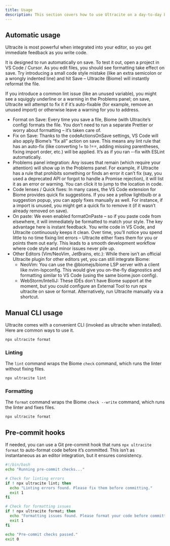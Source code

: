 ```yaml
---
title: Usage
description: This section covers how to use Ultracite on a day-to-day basis — covering the command-line interface, editor integration details, and typical workflows.
---
```


## Automatic usage

Ultracite is most powerful when integrated into your editor, so you get immediate feedback as you write code.

It is designed to run automatically on save. To test it out, open a project in VS Code / Cursor. As you edit files, you should see formatting take effect on save. Try introducing a small code style mistake (like an extra semicolon or a wrongly indented line) and hit Save – Ultracite (Biome) will instantly reformat the file.

If you introduce a common lint issue (like an unused variable), you might see a squiggly underline or a warning in the Problems panel; on save, Ultracite will attempt to fix it if it’s auto-fixable (for example, remove an unused import) or otherwise leave a warning for you to address.

- Format on Save: Every time you save a file, Biome (with Ultracite’s config) formats the file. You don’t need to run a separate Prettier or worry about formatting – it’s taken care of.
- Fix on Save: Thanks to the codeActionsOnSave settings, VS Code will also apply Biome’s “fix all” action on save. This means any lint rule that has an auto-fix (like converting != to !==, adding missing parentheses, fixing import order, etc.) will be applied. It’s as if you ran --fix with ESLint automatically.
- Problems panel integration: Any issues that remain (which require your attention) will show up in the Problems panel. For example, if Ultracite has a rule that prohibits something or finds an error it can’t fix (say, you used a deprecated API or forgot to handle a Promise rejection), it will list it as an error or warning. You can click it to jump to the location in code.
- Code lenses / Quick fixes: In many cases, the VS Code extension for Biome provides quick fix suggestions. If you see a yellow lightbulb or a suggestion popup, you can apply fixes manually as well. For instance, if a import is unused, you might get a quick fix to remove it (if it wasn’t already removed on save).
- On paste: We even enabled formatOnPaste – so if you paste code from elsewhere, it will immediately be formatted to match your style.
The key advantage here is instant feedback. You write code in VS Code, and Ultracite continuously keeps it clean. Over time, you’ll notice you spend little to no time fixing lint errors – Ultracite either fixes them for you or points them out early. This leads to a smooth development workflow where code style and minor issues never pile up.
- Other Editors (Vim/NeoVim, JetBrains, etc.): While there isn’t an official Ultracite plugin for other editors yet, you can still integrate Biome:
  - NeoVim: You can use the @biomejs/biome LSP server with a client like nvim-lspconfig. This would give you on-the-fly diagnostics and formatting similar to VS Code (using the same biome.json config).
  - WebStorm/IntelliJ: These IDEs don’t have Biome support at the moment, but you could configure an External Tool to run npx ultracite on save or format. Alternatively, run Ultracite manually via a shortcut.

## Manual CLI usage

Ultracite comes with a convenient CLI (invoked as ultracite when installed). Here are common ways to use it.

```bash title="Terminal"
npx ultracite format
```

### Linting

The `lint` command wraps the Biome `check` command, which runs the linter without fixing files.

```bash title="Terminal"
npx ultracite lint
```

### Formatting

The `format` command wraps the Biome `check --write` command, which runs the linter and fixes files.

```bash title="Terminal"
npx ultracite format
```

## Pre-commit hooks

If needed, you can use a Git pre-commit hook that runs `npx ultracite format` to auto-format code before it’s committed. This isn’t as instantaneous as an editor integration, but it ensures consistency.

```bash title=".git/hooks/pre-commit"
#!/bin/bash
echo "Running pre-commit checks..."

# Check for linting errors
if ! npx ultracite lint; then
  echo "Linting errors found. Please fix them before committing."
  exit 1
fi

# Check for formatting issues
if ! npx ultracite format; then
  echo "Formatting issues found. Please format your code before committing."
  exit 1
fi

echo "Pre-commit checks passed."
exit 0
```
